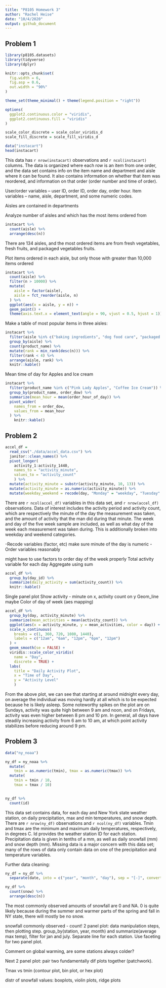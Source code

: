 ```yaml
---
title: "P8105 Homework 3"
author: "Rachel Heise"
date: "10/4/2020"
output: github_document
---
```


## Problem 1

```r
library(p8105.datasets)
library(tidyverse)
library(dplyr)

knitr::opts_chunk$set(
  fig.width = 6,
  fig.asp = 0.6,
  out.width = "90%"
)

theme_set(theme_minimal() + theme(legend.position = "right"))

options(
  ggplot2.continuous.color = "viridis",
  ggplot2.continuous.fill = "viridis"
)

scale_color_discrete = scale_color_viridis_d
scale_fill_discrete = scale_fill_viridis_d

```

```r
data("instacart")
head(instacart)
```


This data has `r nrow(instacart)` observations and `r ncol(instacart)` columns. The data is organized where each row is an item from one order, and the data set contains info on the item name and department and aisle where it can be found. It also contains information on whether that item was reordered, and information on that order (order number and time of order).

User/order variables -- user ID, order ID, order day, order hour.
Item variables -- name, aisle, department, and some numeric codes.

Aisles are contained in departments


Analyze number of aisles and which has the most items ordered from
```r
instacart %>% 
  count(aisle) %>% 
  arrange(desc(n))
```
There are 134 aisles, and the most ordered items are from fresh vegetables, fresh fruits, and packaged vegetables fruits.

Plot items ordered in each aisle, but only those with greater than 10,000 items ordered
```r
instacart %>% 
  count(aisle) %>% 
  filter(n > 10000) %>% 
  mutate(
    aisle = factor(aisle),
    aisle = fct_reorder(aisle, n)
  ) %>% 
  ggplot(aes(x = aisle, y = n)) +
  geom_point() +
  theme(axis.text.x = element_text(angle = 90, vjust = 0.5, hjust = 1))
```


Make a table of most popular items in three aisles:
```r
instacart %>% 
  filter(aisle %in% c("baking ingredients", "dog food care", "packaged vegetables fruits")) %>%
  group_by(aisle) %>% 
  count(product_name) %>% 
  mutate(rank = min_rank(desc(n))) %>% 
  filter(rank < 4) %>% 
  arrange(aisle, rank) %>% 
  knitr::kable()
```

Mean time of day for Apples and Ice cream

```r
instacart %>% 
  filter(product_name %in% c("Pink Lady Apples", "Coffee Ice Cream")) %>% 
  group_by(product_name, order_dow) %>% 
  summarize(mean_hour = mean(order_hour_of_day)) %>% 
  pivot_wider(
    names_from = order_dow,
    values_from = mean_hour
  ) %>% 
    knitr::kable()

```


## Problem 2


```r
accel_df = 
  read_csv("./data/accel_data.csv") %>% 
  janitor::clean_names() %>% 
  pivot_longer(
    activity_1:activity_1440,
    names_to = "activity_minute",
    values_to = "activity_count"
    ) %>% 
  mutate(activity_minute = substr(activity_minute, 10, 13)) %>% 
  mutate(activity_minute = as.numeric(activity_minute)) %>% 
  mutate(weekday_weekend = recode(day, "Monday" = "weekday", "Tuesday" = "weekday", "Wednesday" = "weekday", "Thursday" = "weekday", "Friday" = "weekday", "Saturday" = "weekend", "Sunday" = "weekend"))
```

There are `r ncol(accel_df)` variables in this data set, and `r nrow(accel_df)` observations. Data of interest includes the activity period and activity count, which are respectively the minute of the day the measurement was taken, and the amount of activity that the man did during that minute. The week and day of the five week sample are included, as well as what day of the week each measurement was taken during. This is additionally broken into weekday and weekend categories.


-Recode variables (factor, etc) make sure minute of the day is numeric
-Order variables reasonably

might have to use factors to order day of the week properly
Total activity variable for each day
Aggregate using sum
```r
accel_df %>% 
  group_by(day_id) %>% 
  summarize(daily_activity = sum(activity_count)) %>% 
  knitr::kable()
```

Single panel plot
Show activity - minute on x, activity count on y
Geom_line maybe
Color of day of week (aes mapping)
```r
accel_df %>%
  group_by(day, activity_minute) %>% 
  summarize(mean_activities = mean(activity_count)) %>% 
  ggplot(aes(x = activity_minute, y = mean_activities, color = day)) + 
  scale_x_continuous(
    breaks = c(1, 360, 720, 1080, 1440),
    labels = c("12am", "6am", "12pm", "6pm", "12pm")
  ) +
  geom_smooth(se = FALSE) +
  viridis::scale_color_viridis(
    name = "Day",
    discrete = TRUE) +
  labs(
    title = "Daily Activity Plot",
    x = "Time of Day",
    y = "Activity Level"
    )

```

From the above plot, we can see that starting at around midnight every day, on average the individual was moving hardly at all which is to be expected because he is likely asleep. Some noteworthy spikes on the plot are on Sundays, activity was quite high between 9 am and noon, and on Fridays, activity was even higher between 8 pm and 10 pm. In general, all days have steadily increasing activity from 6 am to 10 am, at which point activity stabilizes before reducing around 9 pm.



## Problem 3

```r
data("ny_noaa")

ny_df = ny_noaa %>% 
  mutate(
    tmin = as.numeric(tmin), tmax = as.numeric(tmax)) %>% 
  mutate(
    tmin = tmin / 10,
    tmax = tmax / 10)
  

ny_df %>% 
  count(id)
```

This data set contains data, for each day and New York state weather station, on daily precipitation, max and min temperatures, and snow depth. There are `r nrow(ny_df)` observations and `r ncol(ny_df)` variables. Tmin and tmax are the minimum and maximum daily temperatures, respectively, in degrees C. Id provides the weather station ID for each station. Precipitation data is given in tenths of a mm, as well as daily snowfall (mm) and snow depth (mm). Missing data is a major concern with this data set; many of the rows of data only contain data on one of the precipitation and temperature variables.


Further data cleaning:

```r
ny_df = ny_df %>% 
  separate(date, into = c("year", "month", "day"), sep = "[-]", convert = TRUE)

ny_df %>% 
  count(snow) %>% 
  arrange(desc(n))


```

The most commonly observed amounts of snowfall are 0 and NA. 0 is quite likely because during the summer and warmer parts of the spring and fall in NY state, there will mostly be no snow. 


snowfall commonly observed - count!
2 panel plot: data manipulation steps, then plotting step. group_by(station, year, month) and summarize(average max temp), filter for jan and july. Separate line for each station. Use faceting for two panel plot.

Comment on global warming, are some stations always colder?

Next 2 panel plot: pair two fundamentally dif plots together (patchwork). 

Tmax vs tmin (contour plot, bin plot, or hex plot)

distr of snowfall values: boxplots, violin plots, ridge plots






